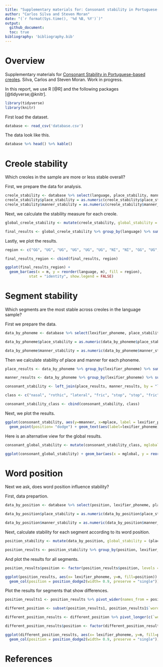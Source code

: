 ```yaml
---
title: "Supplementary materials for: Consonant stability in Portuguese-based creoles"
author: "Carlos Silva and Steven Moran"
date: "(`r format(Sys.time(), '%d %B, %Y')`)"
output:
  github_document:
  toc: true
bibliography: 'bibliography.bib'
---
```

  
# Overview
  
Supplementary materials for [Consonant Stability in Portuguese-based creoles](https://www.overleaf.com/project/60cdac0dd5871295e0f608fc). Silva, Carlos and Steven Moran. Work in progress.

In this report, we use R [@R] and the following packages [@tidyverse;@knitr].

```r
library(tidyverse)
library(knitr)
```

First load the dataset.

```r
database <- read_csv('database.csv')
```

The data look like this.

```r
database %>% head() %>% kable()
```

# Creole stability

Which creoles in the sample are more or less stable overall?

First, we prepare the data for analysis.

```r
creole_stability <- database %>% select(language, place_stability, manner_stability)
creole_stability$place_stability = as.numeric(creole_stability$place_stability)
creole_stability$manner_stability = as.numeric(creole_stability$manner_stability)
```

Next, we calculate the stability measure for each creole.

```r
global_creole_stability <- mutate(creole_stability, global_stability = (place_stability + manner_stability)/2)

final_results <- global_creole_stability %>% group_by(language) %>% summarize(m = mean(global_stability, na.rm = TRUE))
```

Lastly, we plot the results.

```r
region <- c("GG", "UG", "UG", "UG", "UG", "UG", "NI", "NI", "GG", "UG", "SI", "NI", "SA", "GG", "GG", "SI")

final_results_region <- cbind(final_results, region)

ggplot(final_results_region) + 
  geom_bar(aes(x = m, y = reorder(language, m), fill = region), 
           stat = "identity", show.legend = FALSE)
```


# Segment stability

Which segments are the most stable across creoles in the language sample?

First we prepare the data.

```r
data_by_phoneme <- database %>% select(lexifier_phoneme, place_stability, manner_stability)

data_by_phoneme$place_stability = as.numeric(data_by_phoneme$place_stability)

data_by_phoneme$manner_stability = as.numeric(data_by_phoneme$manner_stability)
```

Then we calculate stability of place and manner for each phoneme.

```r
place_results <- data_by_phoneme %>% group_by(lexifier_phoneme) %>% summarize(mplace = mean(place_stability, na.rm = TRUE))

manner_results <- data_by_phoneme %>% group_by(lexifier_phoneme) %>% summarize(mmanner = mean(manner_stability, na.rm = TRUE))

consonant_stability <- left_join(place_results, manner_results, by = "lexifier_phoneme")

class <- c("nasal", "rothic", "lateral", "fric", "stop", "stop", "fric", "stop", "stop", "lateral", "nasal", "nasal", "stop", "rothic", "fric", "stop", "affricate", "fric", "fric")

consonant_stability_class <- cbind(consonant_stability, class)
```

Next, we plot the results.

```r
ggplot(consonant_stability, aes(y=mmanner, x=mplace, label = lexifier_phoneme, color=class)) + 
  geom_point(position= "dodge") + geom_text(aes(label=lexifier_phoneme), hjust=3, vjust=0)
```

Here is an alternative view for the global results.

```r
consonant_global_stability <- mutate(consonant_stability_class, mglobal = (mmanner + mplace)/2)

ggplot(consonant_global_stability) + geom_bar(aes(x = mglobal, y = reorder(lexifier_phoneme, mglobal), fill = class), stat = "identity", show.legend = TRUE)
```


# Word position

Next we ask, does word position influence stability?

First, data prepartion.

```r
data_by_position <- database %>% select(position, lexifier_phoneme, place_stability, manner_stability) %>% mutate(position = tolower(position))

data_by_position$place_stability = as.numeric(data_by_position$place_stability)

data_by_position$manner_stability = as.numeric(data_by_position$manner_stability)
```

Next, calculate stability for each segment according to its word position.

```r
position_stability <- mutate(data_by_position, global_stability = (place_stability + manner_stability)/2)

position_results <- position_stability %>% group_by(position, lexifier_phoneme) %>% summarize(m = mean(global_stability, na.rm = TRUE))
```

And plot the results for all segments.

```r
position_results$position <- factor(position_results$position, levels = c('word-initial', 'word-medial', 'word-final'))

ggplot(position_results, aes(x= lexifier_phoneme, y=m, fill=position)) + 
  geom_col(position = position_dodge2(width= 0.9, preserve = "single"))
```

Plot the results for segments that show differences.

```r
position_results1 <- position_results %>% pivot_wider(names_from = position, values_from = m)

different_position <- subset(position_results1, position_results1$`word-initial` != position_results1$`word-medial` | position_results1$`word-final` != position_results1$`word-medial`)

different_position_results <- different_position %>% pivot_longer(c(`word-initial`, `word-medial`, `word-final`), names_to = "position", values_to = "m")

different_position_results$position <- factor(different_position_results$position, levels = c('word-initial', 'word-medial', 'word-final'))

ggplot(different_position_results, aes(x= lexifier_phoneme, y=m, fill=position)) + 
  geom_col(position = position_dodge2(width= 0.9, preserve = "single"))
```

# References
